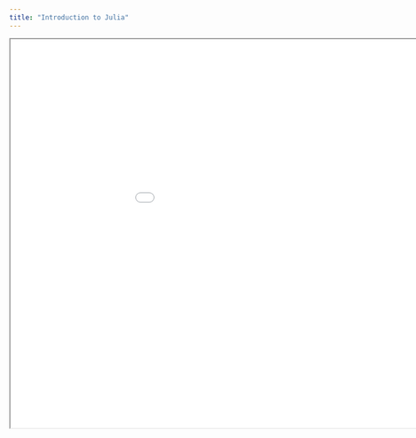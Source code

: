 ```yaml
---
title: "Introduction to Julia"
---
```


```{=html}
<iframe width="1050" height="700" src=".../../presentations/2024-02-08_julia/slides/2024-02-08_julia.html"></iframe>
```